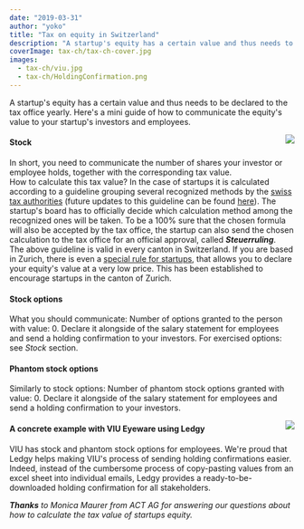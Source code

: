 ```yaml
---
date: "2019-03-31"
author: "yoko"
title: "Tax on equity in Switzerland"
description: "A startup's equity has a certain value and thus needs to be declared to the tax office yearly. Here's a mini guide of how to communicate the equity's value to your startup's investors and employees."
coverImage: tax-ch/tax-ch-cover.jpg
images:
  - tax-ch/viu.jpg
  - tax-ch/HoldingConfirmation.png
---
```


A startup's equity has a certain value and thus needs to be declared to the tax office yearly. Here's a mini guide of how to communicate the equity's value to your startup's investors and employees.

<Img src="HoldingConfirmation.png" align="right" size="300" caption="A holding confirmation as downloadable on Ledgy" />

#### Stock
In short, you need to communicate the number of shares your investor or employee holds, together with the corresponding tax value.<br/>
How to calculate this tax value? In the case of startups it is calculated according to a guideline grouping several recognized methods by the [swiss tax authorities](http://www.steuerkonferenz.ch/downloads/kreisschreiben/KS_28_Final_D_20180326.pdf) (future updates to this guideline can be found [here](http://www.steuerkonferenz.ch/?Dokumente:Kreisschreiben)). The startup's board has to officially decide which
calculation method among the recognized ones will be taken. To be a 100% sure that the chosen formula will also be accepted by the tax office, the startup can also send the chosen calculation to the tax office for an official approval, called ***Steuerruling***. <br/>
The above guideline is valid in every canton in Switzerland. If you are based in Zurich, there is even a [special rule for startups](https://www.steueramt.zh.ch/internet/finanzdirektion/ksta/de/steuerbuch/zuercher-steuerbuch-definition/zstb-39-1.html), that allows you to declare your equity's value at a very low price.
This has been established to encourage startups in the canton of Zurich.

#### Stock options
What you should communicate: Number of options granted to the person with value: 0. Declare it alongside of the salary statement for employees and send a holding confirmation to your investors. For exercised options: see *Stock* section.

#### Phantom stock options
Similarly to stock options: Number of phantom stock options granted with value: 0. Declare it alongside of the salary statement for employees and send a holding confirmation to your investors.

<Img src="viu.jpg" align="right" size="300" />

#### A concrete example with VIU Eyeware using Ledgy
VIU has stock and phantom stock options for employees. We're proud that Ledgy helps making VIU's process of sending holding confirmations easier.
Indeed, instead of the cumbersome process of copy-pasting values from an excel sheet into individual emails, Ledgy provides a ready-to-be-downloaded holding confirmation for all stakeholders.
<br/>



_***Thanks*** to Monica Maurer from ACT AG for answering our questions about how to calculate the tax value of startups equity._
